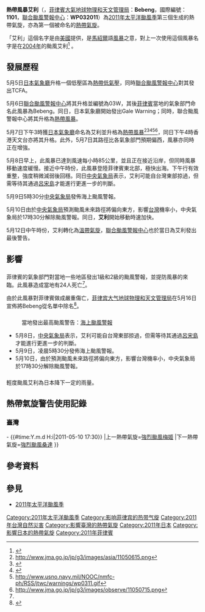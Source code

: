 {{NoteTA
|G1=TyphoonNew
|G2=TyphoonOld
|G3=Weather
|G4=CWBTyphoonOld
|T=zh-hans:热带风暴艾利 (2011年);zh-hant:熱帶風暴艾利 (2011年);zh-hk:熱帶風暴艾利 (2011年);zh-tw:輕度颱風艾利 (2011年);zh-mo:熱帶風暴艾利 (2011年);
|2=zh-hans:热带风暴艾利; zh-hant:熱帶風暴艾利; zh-tw:輕度颱風艾利
|skin=typhoon
}}
{{颱風基礎資訊新
|颱風名稱               = 熱帶風暴艾利
|外文名稱               = Tropical Storm Aere
|外文語言               = 英文
|代表圖像               = Aere 2011-05-07 0230Z.jpg
|代表圖像名稱           = 2011年5月7日的熱帶風暴艾利
|形成日期               = 2011年5月5日
|轉化日期               = 2011年5月12日
|消散日期               = 2011年5月15日
|十分鐘平均風速JMA      = 40|JMA=knot
|十分鐘平均風速CWB      = 23|CWB=m/s
|十分鐘平均風速KMA      = 24|KMA=m/s
|十分鐘平均風速HKO      = 85
|十分鐘平均風速PAGASA   = 85
|二分鐘平均風速         = 23|NMC=m/s
|一分鐘平均風速         = 50|SSHS=knot
|瞬間最大陣風           = 110
|最低氣壓               = 992
|財產損失               = 
|死傷人數               = 48死<ref name="dead">{{cite news|url=http://www.google.com/hostednews/afp/article/ALeqM5gUjfcv3HFu18RvWphXS1DIuhpR2A?docId=int0013.110511143503|title=艾利肆虐菲國 死者增至24|newspaper=AFP|accessdate=12-5-2011}}</ref>
|影響地區               = {{PHI}}<br>{{TWN}}<br>{{JPN}}
|備註                   = 
|颱風路徑圖             = Aere 2011 track.png
|風季年份               = 2011
|風季位置               = 太平洋
}}
{{portal phs}}
{{NoteUTC+8}}
'''熱帶風暴艾利'''（{{lang-en|'''Tropical Storm Aere'''}}，[[菲律賓大氣地球物理和天文管理局|菲律賓大氣地球物理和天文管理局]]：'''Bebeng'''，國際編號：'''1101'''，[[聯合颱風警報中心|聯合颱風警報中心]]：'''WP032011'''）為[[2011年太平洋颱風季|2011年太平洋颱風季]]第三個生成的熱帶氣旋，亦為第一個被命名的[[熱帶氣旋|熱帶氣旋]]。

「艾利」這個名字是由[[美國|美國]]提供，是[[馬紹爾|馬紹爾]]語[[風暴|風暴]]之意，對上一次使用這個風暴名字是在[[颱風艾利_(2004年)|2004年]]的颱風艾利<ref>{{cite web|author=香港天文台|title=熱帶氣旋名稱的意義|url=http://www.weather.gov.hk/informtc/sound/tc_pronunciation2008c.htm#USA|accessdate=2011-05-07|language=zh-hant|archive-url=https://web.archive.org/web/20110524191149/http://www.weather.gov.hk/informtc/sound/tc_pronunciation2008c.htm#USA|archive-date=2011-05-24|dead-url=yes}}</ref> 。

==發展歷程==
{{phs wikify}}
5月5日[[日本氣象廳|日本氣象廳]]升格一個低壓區為[[熱帶低氣壓|熱帶低氣壓]]，同時[[聯合颱風警報中心|聯合颱風警報中心]]對其發出TCFA。

5月6日[[聯合颱風警報中心|聯合颱風警報中心]]將其升格並編號為03W，其後[[菲律賓|菲律賓]]當地的氣象部門命名此風暴為Bebeng。同日，日本氣象廳開始發出Gale Warning；同時，聯合颱風警報中心將其升格為[[熱帶風暴|熱帶風暴]]。

5月7日下午3時獲[[日本氣象廳|日本氣象廳]]命名為艾利並升格為[[熱帶風暴|熱帶風暴]]<ref>http://www.jma.go.jp/jp/g3/images/asia/11050615.png{{dead link|date=2018年3月 |bot=InternetArchiveBot |fix-attempted=yes }}</ref><ref>{{cite web |url=http://www.usno.navy.mil/NOOC/nmfc-ph/RSS/jtwc/warnings/wp0311web.txt |title=存档副本 |accessdate=2011-05-07 |deadurl=yes |archiveurl=https://web.archive.org/web/20110509180330/http://www.usno.navy.mil/NOOC/nmfc-ph/RSS/jtwc/warnings/wp0311web.txt |archivedate=2011-05-09 }}</ref><ref>{{Cite web |url=http://www.jma.go.jp/en/g3/ |title=存档副本 |access-date=2011-05-07 |archive-date=2017-10-08 |archive-url=https://www.webcitation.org/6u4EehjH5?url=http://gwydir.demon.co.uk/advisories/WWJP25-RJTD_201710070000.htm |dead-url=no }}</ref><ref>http://www.usno.navy.mil/NOOC/nmfc-ph/RSS/jtwc/warnings/wp0311.gif{{dead link|date=2018年3月 |bot=InternetArchiveBot |fix-attempted=yes }}</ref><ref>http://www.jma.go.jp/jp/g3/images/observe/11050715.png</ref>，同日下午4時香港天文台亦將其升格。此外，5月7日其路徑比各氣象部門預期偏西，風暴亦同時正在增強。

5月8日早上，此風暴已達到風速每小時85公里，並且正在接近沿岸，但同時風暴移動速度緩慢。接近中午時份，此風暴登陸菲律賓東北部，極快出海。下午行有效重整，強度稍微減弱後回穩。同日[[中央氣象局|中央氣象局]]表示，艾利可能自台灣東部掠過，但需等待其通過[[呂宋島|呂宋島]]才能進行更進一步的判斷。

5月9日5時30分[[中央氣象局|中央氣象局]]發佈海上颱風警報。

5月10日由於[[中央氣象局|中央氣象局]]預測颱風未來路徑將偏向東方，影響[[台灣|台灣]]機率小，中央氣象局於17時30分解除颱風警報。同日，'''艾利'''開始移動時速加快。

5月12日中午時份，艾利轉化為[[溫帶氣旋|溫帶氣旋]]，[[聯合颱風警報中心|聯合颱風警報中心]]也於當日為艾利發出最後警告。

==影響==
==={{PHI}}===
菲律賓的氣象部門對當地一些地區發出1級和2級的颱風警報，並提防風暴的來臨。此風暴造成當地有24人死亡<ref name="dead" />。

由於此風暴對菲律賓做成嚴重傷亡，[[菲律宾大气地球物理和天文管理局|菲律宾大气地球物理和天文管理局]]在5月16日宣佈將Bebeng從名單中除名<ref>{{cite news|url=http://www.philstar.com/Article.aspx?articleId=686502&publicationSubCategoryId=63|title='Bebeng' out of Pagasa name list|language=en|date=2011-05-16|accessdate=2011-05-21}}</ref>。

==={{TWN}}===
:當地發出最高颱風警告：[[海上颱風警報|海上颱風警報]]
*5月8日，[[中央氣象局|中央氣象局]]表示，艾利可能自台灣東部掠過，但需等待其通過[[呂宋島|呂宋島]]才能進行更進一步的判斷。
*5月9日，凌晨5時30分發佈海上颱風警報。
*5月10日，由於預測颱風未來路徑將偏向東方，影響台灣機率小，中央氣象局於17時30分解除颱風警報。

==={{JPN}}===
輕度颱風艾利為日本降下一定的雨量。

== 熱帶氣旋警告使用記錄 ==
=== 臺灣 ===
{{熱帶氣旋警告使用記錄
|氣象台={{flagicon|Taiwan}}[[中央氣象局|中央氣象局]]
|警告系統=[[中央氣象局颱風警報|颱風警報]]
|熱帶氣旋警告=[[海上颱風警報|海上颱風警報]]
|使用時間={{#time:Y.m.d H:i|2011-05-09 05:30}} - {{#time:Y.m.d H:i|2011-05-10 17:30}}
|上一熱帶氣旋=[[颱風鮎魚_(2010年)|強烈颱風梅姬]]
|下一熱帶氣旋=[[颱風桑達_(2011年)|強烈颱風桑達]]
}}

==參考資料==
{{reflist|2}}

==參見==
{{commonscat|Tropical Storm Aere (2011)}}
* [[2011年太平洋颱風季|2011年太平洋颱風季]]
{{2011_Pacific_typhoon_season_buttons}}
[[Category:2011年太平洋颱風季|Category:2011年太平洋颱風季]]
[[Category:影响菲律宾的热带气旋|Category:影响菲律宾的热带气旋]]
[[Category:2011年台灣自然災害|Category:2011年台灣自然災害]]
[[Category:影響臺灣的熱帶氣旋|Category:影響臺灣的熱帶氣旋]]
[[Category:2011年日本|Category:2011年日本]]
[[Category:影響日本的熱帶氣旋|Category:影響日本的熱帶氣旋]]
[[Category:2011年菲律賓|Category:2011年菲律賓]]